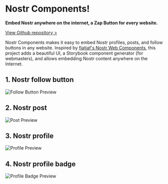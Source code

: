 
<Meta title="Nostr Components" />

# Nostr Components!

**Embed Nostr anywhere on the internet, a Zap Button for every website.**

<a href="https://github.com/saiy2k/nostr-components">
  View Github repository &gt;
</a>

Nostr Components makes it easy to embed Nostr profiles, posts, and follow buttons in any website. Inspired by <a href="https://unpkg.com/nostr-web-components@0.0.15/demo.html">fiatjaf's Nostr Web Components</a>, this project adds a beautiful UI, a Storybook component generator (for webmasters), and allows embedding Nostr content anywhere on the Internet.

## 1. Nostr follow button

![Follow Button Preview](../../images/follow-button-preview.png)

## 2. Nostr post

![Post Preview](../../images/post-preview.png)

## 3. Nostr profile

![Profile Preview](../../images/profile-preview.png)

## 4. Nostr profile badge

![Profile Badge Preview](../../images/profile-badge-preview.png)
